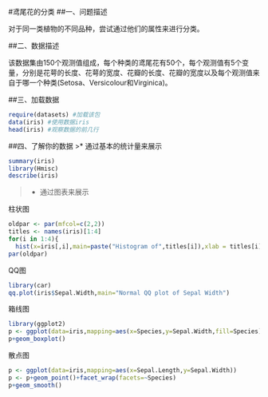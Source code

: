 #鸢尾花的分类
##一、问题描述

对于同一类植物的不同品种，尝试通过他们的属性来进行分类。

##二、数据描述

该数据集由150个观测值组成，每个种类的鸢尾花有50个，每个观测值有5个变量，分别是花萼的长度、花萼的宽度、花瓣的长度、花瓣的宽度以及每个观测值来自于哪一个种类(Setosa、Versicolour和Virginica)。

##三、加载数据

```r
require(datasets) #加载该包
data(iris) #使用数据iris
head(iris) #观察数据的前几行
```

##四、了解你的数据
>*  通过基本的统计量来展示

```r
summary(iris)
library(Hmisc)
describe(iris)
```
>*  通过图表来展示

柱状图

```r
oldpar <- par(mfcol=c(2,2))
titles <- names(iris)[1:4]
for(i in 1:4){
  hist(x=iris[,i],main=paste("Histogram of",titles[i]),xlab = titles[i])}
par(oldpar)
```

QQ图

```r
library(car)
qq.plot(iris$Sepal.Width,main="Normal QQ plot of Sepal Width")
```

箱线图

```r
library(ggplot2)
p <- ggplot(data=iris,mapping=aes(x=Species,y=Sepal.Width,fill=Species))
p+geom_boxplot()
```

散点图

```r
p <- ggplot(data=iris,mapping=aes(x=Sepal.Length,y=Sepal.Width)) 
p <- p+geom_point()+facet_wrap(facets=~Species)
p+geom_smooth()

```


